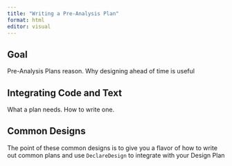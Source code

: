 ```yaml
---
title: "Writing a Pre-Analysis Plan"
format: html
editor: visual
---
```


## Goal 

Pre-Analysis Plans reason. Why designing ahead of time is useful

## Integrating Code and Text 

What a plan needs. How to write one.

## Common Designs 

The point of these common designs is to give you a flavor of how to write out common plans and use `DeclareDesign` to integrate with your Design Plan

